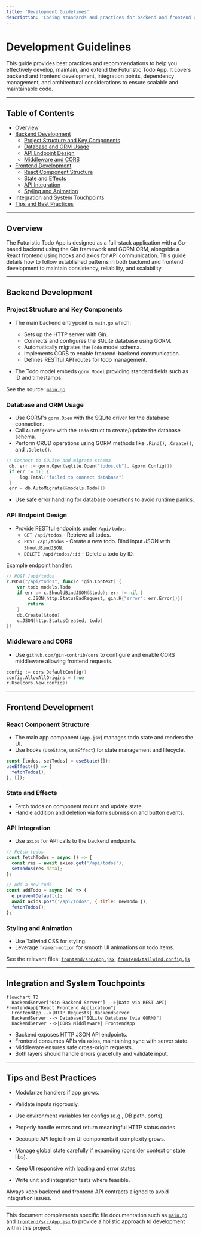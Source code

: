 ```yaml
---
title: 'Development Guidelines'
description: 'Coding standards and practices for backend and frontend contributions.'
---
```


# Development Guidelines

This guide provides best practices and recommendations to help you effectively develop, maintain, and extend the Futuristic Todo App. It covers backend and frontend development, integration points, dependency management, and architectural considerations to ensure scalable and maintainable code.

---

## Table of Contents

- [Overview](#overview)
- [Backend Development](#backend-development)
  - [Project Structure and Key Components](#project-structure-and-key-components)
  - [Database and ORM Usage](#database-and-orm-usage)
  - [API Endpoint Design](#api-endpoint-design)
  - [Middleware and CORS](#middleware-and-cors)
- [Frontend Development](#frontend-development)
  - [React Component Structure](#react-component-structure)
  - [State and Effects](#state-and-effects)
  - [API Integration](#api-integration)
  - [Styling and Animation](#styling-and-animation)
- [Integration and System Touchpoints](#integration-and-system-touchpoints)
- [Tips and Best Practices](#tips-and-best-practices)

---

## Overview

The Futuristic Todo App is designed as a full-stack application with a Go-based backend using the Gin framework and GORM ORM, alongside a React frontend using hooks and axios for API communication. This guide details how to follow established patterns in both backend and frontend development to maintain consistency, reliability, and scalability.


---

## Backend Development

### Project Structure and Key Components

- The main backend entrypoint is `main.go` which:
  - Sets up the HTTP server with Gin.
  - Connects and configures the SQLite database using GORM.
  - Automatically migrates the `Todo` model schema.
  - Implements CORS to enable frontend-backend communication.
  - Defines RESTful API routes for todo management.

- The Todo model embeds `gorm.Model` providing standard fields such as ID and timestamps.

See the source: [`main.go`](/main.go)


### Database and ORM Usage

- Use GORM's `gorm.Open` with the SQLite driver for the database connection.
- Call `AutoMigrate` with the `Todo` struct to create/update the database schema.
- Perform CRUD operations using GORM methods like `.Find()`, `.Create()`, and `.Delete()`.

```go
// Connect to SQLite and migrate schema
 db, err := gorm.Open(sqlite.Open("todos.db"), &gorm.Config{})
 if err != nil {
     log.Fatal("failed to connect database")
 }
 err = db.AutoMigrate(&models.Todo{})
```

- Use safe error handling for database operations to avoid runtime panics.

### API Endpoint Design

- Provide RESTful endpoints under `/api/todos`:
  - `GET /api/todos` - Retrieve all todos.
  - `POST /api/todos` - Create a new todo. Bind input JSON with `ShouldBindJSON`.
  - `DELETE /api/todos/:id` - Delete a todo by ID.

Example endpoint handler:

```go
// POST /api/todos
r.POST("/api/todos", func(c *gin.Context) {
    var todo models.Todo
    if err := c.ShouldBindJSON(&todo); err != nil {
        c.JSON(http.StatusBadRequest, gin.H{"error": err.Error()})
        return
    }
    db.Create(&todo)
    c.JSON(http.StatusCreated, todo)
})
```

### Middleware and CORS

- Use `github.com/gin-contrib/cors` to configure and enable CORS middleware allowing frontend requests.

```go
config := cors.DefaultConfig()
config.AllowAllOrigins = true
r.Use(cors.New(config))
```

---

## Frontend Development

### React Component Structure

- The main app component (`App.jsx`) manages todo state and renders the UI.
- Use hooks (`useState`, `useEffect`) for state management and lifecycle.

```jsx
const [todos, setTodos] = useState([]);
useEffect(() => {
  fetchTodos();
}, []);
```

### State and Effects

- Fetch todos on component mount and update state.
- Handle addition and deletion via form submission and button events.

### API Integration

- Use `axios` for API calls to the backend endpoints.

```jsx
// Fetch todos
const fetchTodos = async () => {
  const res = await axios.get('/api/todos');
  setTodos(res.data);
};

// Add a new todo
const addTodo = async (e) => {
  e.preventDefault();
  await axios.post('/api/todos', { title: newTodo });
  fetchTodos();
};
```

### Styling and Animation

- Use Tailwind CSS for styling.
- Leverage `framer-motion` for smooth UI animations on todo items.

See the relevant files: [`frontend/src/App.jsx`](/frontend/src/App.jsx), [`frontend/tailwind.config.js`](/frontend/tailwind.config.js)

---

## Integration and System Touchpoints

```mermaid
flowchart TD
  BackendServer["Gin Backend Server"] -->|Data via REST API| FrontendApp["React Frontend Application"]
  FrontendApp -->|HTTP Requests| BackendServer
  BackendServer --> Database["SQLite Database (via GORM)"]
  BackendServer -->|CORS Middleware| FrontendApp
```

- Backend exposes HTTP JSON API endpoints.
- Frontend consumes APIs via axios, maintaining sync with server state.
- Middleware ensures safe cross-origin requests.
- Both layers should handle errors gracefully and validate input.

---

## Tips and Best Practices

<AccordionGroup title="Code Quality and Practices">
  <Accordion title="Backend">

- Modularize handlers if app grows.
- Validate inputs rigorously.
- Use environment variables for configs (e.g., DB path, ports).
- Properly handle errors and return meaningful HTTP status codes.

  </Accordion>

  <Accordion title="Frontend">

- Decouple API logic from UI components if complexity grows.
- Manage global state carefully if expanding (consider context or state libs).
- Keep UI responsive with loading and error states.
- Write unit and integration tests where feasible.

  </Accordion>
</AccordionGroup>

<Check>
Always keep backend and frontend API contracts aligned to avoid integration issues.
</Check>

---

This document complements specific file documentation such as [`main.go`](/main.go) and [`frontend/src/App.jsx`](/frontend/src/App.jsx) to provide a holistic approach to development within this project.